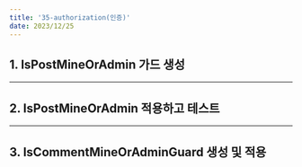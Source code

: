 ```yaml
---
title: '35-authorization(인증)'
date: 2023/12/25
---
```


## 1. IsPostMineOrAdmin 가드 생성

---

## 2. IsPostMineOrAdmin 적용하고 테스트

---

## 3. IsCommentMineOrAdminGuard 생성 및 적용
